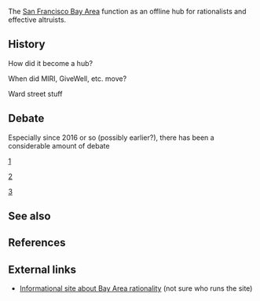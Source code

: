 The [[wikipedia:San Francisco Bay Area|San Francisco Bay Area]] function as an offline hub for rationalists and effective altruists.

==History==

How did it become a hub?

When did MIRI, GiveWell, etc. move?

Ward street stuff

==Debate==

Especially since 2016 or so (possibly earlier?), there has been a considerable amount of debate

[https://thingofthings.wordpress.com/2017/05/03/why-do-all-the-rationalists-live-in-the-bay-area/]

[https://www.lesserwrong.com/posts/wmEcNP3KFEGPZaFJk/the-craft-and-the-community-a-post-mortem-and-resurrection]

[https://thezvi.wordpress.com/2017/08/12/what-is-rationalist-berkleys-community-culture/]

==See also==

==References==

<references/>

==External links==

* [http://www.bayrationality.com/ Informational site about Bay Area rationality] (not sure who runs the site)
